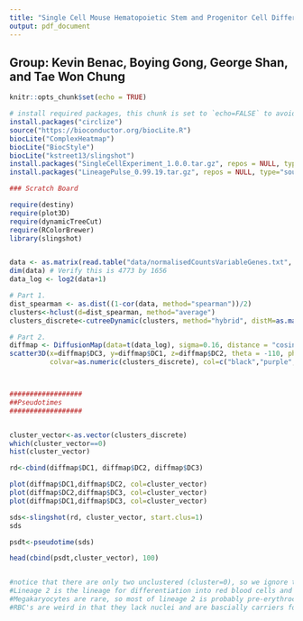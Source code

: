 ```yaml
---
title: "Single Cell Mouse Hematopoietic Stem and Progenitor Cell Differentiation"
output: pdf_document
---
```

## Group: Kevin Benac, Boying Gong, George Shan, and Tae Won Chung

```r
knitr::opts_chunk$set(echo = TRUE)
```

```r
# install required packages, this chunk is set to `echo=FALSE` to avoid repeated installing
install.packages("circlize")
source("https://bioconductor.org/biocLite.R")
biocLite("ComplexHeatmap")
biocLite("BiocStyle")
biocLite("kstreet13/slingshot")
install.packages("SingleCellExperiment_1.0.0.tar.gz", repos = NULL, type="source")
install.packages("LineagePulse_0.99.19.tar.gz", repos = NULL, type="source")
```

```r
### Scratch Board

require(destiny)
require(plot3D)
require(dynamicTreeCut)
require(RColorBrewer)
library(slingshot)


data <- as.matrix(read.table("data/normalisedCountsVariableGenes.txt", header=TRUE, sep = ""))
dim(data) # Verify this is 4773 by 1656
data_log <- log2(data+1)

# Part 1.
dist_spearman <- as.dist((1-cor(data, method="spearman"))/2)
clusters<-hclust(d=dist_spearman, method="average")
clusters_discrete<-cutreeDynamic(clusters, method="hybrid", distM=as.matrix(dist_spearman), minClusterSize=10, deepSplit=1)

# Part 2.
diffmap <- DiffusionMap(data=t(data_log), sigma=0.16, distance = "cosine") # This will take some time
scatter3D(x=diffmap$DC3, y=diffmap$DC1, z=diffmap$DC2, theta = -110, phi=20, xlab="DC3", ylab="DC1", zlab="DC2",
          colvar=as.numeric(clusters_discrete), col=c("black","purple","magenta","cyan","yellow","blue"), pch=16, cex=0.75)



##################
##Pseudotimes
##################


cluster_vector<-as.vector(clusters_discrete)
which(cluster_vector==0)
hist(cluster_vector)

rd<-cbind(diffmap$DC1, diffmap$DC2, diffmap$DC3)

plot(diffmap$DC1,diffmap$DC2, col=cluster_vector)
plot(diffmap$DC2,diffmap$DC3, col=cluster_vector)
plot(diffmap$DC1,diffmap$DC3, col=cluster_vector)

sds<-slingshot(rd, cluster_vector, start.clus=1)
sds

psdt<-pseudotime(sds)

head(cbind(psdt,cluster_vector), 100)


#notice that there are only two unclustered (cluster=0), so we ignore the third #lineage. Lineage 1 is the lineage for differentiation into white blood cells
#Lineage 2 is the lineage for differentiation into red blood cells and Megakaryocytes
#Megakaryocytes are rare, so most of lineage 2 is probably pre-erythrocyte (rbc)
#RBC's are weird in that they lack nuclei and are bascially carriers for hemoglobin, #which means that alot of significant gene expression had to have occured to cause this #cell fate. This is consistent with seeing how DC1 is basically defined by cluster 2 #being apart from the others 
```

